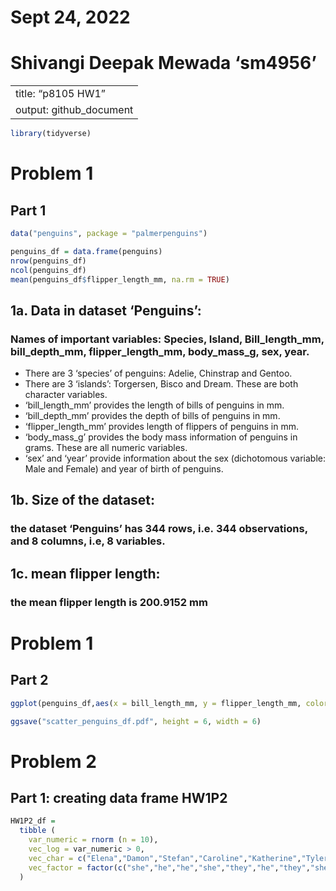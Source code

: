 ##################################################################
# Sept 24, 2022
# Shivangi Deepak Mewada 'sm4956'
##################################################################

---
title: "p8105 HW1"
output: github_document
---

```r
library(tidyverse)
```

# Problem 1
## Part 1

```r
data("penguins", package = "palmerpenguins")
```

```r
penguins_df = data.frame(penguins)
nrow(penguins_df)
ncol(penguins_df)
mean(penguins_df$flipper_length_mm, na.rm = TRUE)
```

## 1a. Data in dataset 'Penguins':  
### Names of important variables: Species, Island, Bill_length_mm, bill_depth_mm, flipper_length_mm, body_mass_g, sex, year. 
* There are 3 'species' of penguins: Adelie, Chinstrap and Gentoo. 
* There are 3 'islands': Torgersen, Bisco and Dream. These are both character variables. 
* 'bill_length_mm' provides the length of bills of penguins in mm. 
* 'bill_depth_mm' provides the depth of bills of penguins in mm. 
* 'flipper_length_mm' provides length of flippers of penguins in mm. 
* 'body_mass_g' provides the body mass information of penguins in grams. These are all numeric variables. 
* 'sex' and 'year' provide information about the sex (dichotomous variable: Male and Female) and year of birth of penguins.

## 1b. Size of the dataset:
### the dataset 'Penguins' has 344 rows, i.e. 344 observations, and 8 columns, i.e, 8 variables.

## 1c. mean flipper length:
### the mean flipper length is 200.9152 mm

# Problem 1
## Part 2

```r
ggplot(penguins_df,aes(x = bill_length_mm, y = flipper_length_mm, color = species)) + geom_point()

ggsave("scatter_penguins_df.pdf", height = 6, width = 6)

```

# Problem 2
## Part 1: creating data frame HW1P2

```r
HW1P2_df = 
  tibble (
    var_numeric = rnorm (n = 10),
    vec_log = var_numeric > 0,
    vec_char = c("Elena","Damon","Stefan","Caroline","Katherine","Tyler","Matt","Bonnie","Klaus","Elijah"),
    vec_factor = factor(c("she","he","he","she","they","he","they","she","he","they"))
  )
```




